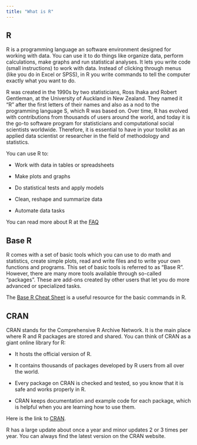 ```yaml
---
title: "What is R"
---
```


## R

R is a programming language an software environment designed for working
with data. You can use it to do things like organize data, perform
calculations, make graphs and run statistical analyses. It lets you
write code (small instructions) to work with data. Instead of clicking
through menus (like you do in Excel or SPSS), in R you write commands to
tell the computer exactly what you want to do.

R was created in the 1990s by two statisticians, Ross Ihaka and Robert
Gentleman, at the University of Auckland in New Zealand. They named it
"R" after the first letters of their names and also as a nod to the
programming language S, which R was based on. Over time, R has evolved
with contributions from thousands of users around the world, and today
it is the go-to software program for statisticians and computational
social scientists worldwide. Therefore, it is essential to have in your
toolkit as an applied data scientist or researcher in the field of
methodology and statistics.

You can use R to:

-   Work with data in tables or spreadsheets

-   Make plots and graphs

-   Do statistical tests and apply models

-   Clean, reshape and summarize data

-   Automate data tasks

::: {.column-margin}

:::: resource

You can read more about R at the [FAQ](https://cran.r-project.org/doc/FAQ/R-FAQ.html#What-is-R_003f)

::::

:::

## Base R

R comes with a set of basic tools which you can use to do math and
statistics, create simple plots, read and write files and to write your
own functions and programs. This set of basic tools is referred to as
"Base R". However, there are many more tools available through so-called
"packages". These are add-ons created by other users that let you do
more advanced or specialized tasks.

::: {.column-margin}

:::: resource

The [Base R Cheat Sheet](https://iqss.github.io/dss-workshops/R/Rintro/base-r-cheat-sheet.pdf) is a useful resource for the basic commands in R. 

::::

:::

## CRAN 

CRAN stands for the Comprehensive R Archive Network. It is the main place where R and R packages are stored and shared. You can think of CRAN as a giant online library for R:

-   It hosts the official version of R.

-   It contains thousands of packages developed by R users from all over the world. 

-   Every package on CRAN is checked and tested, so you know that it is safe and works properly in R. 

-   CRAN keeps documentation and example code for each package, which is helpful when you are learning how to use them. 

::: {.column-margin}

:::: resource

Here is the link to [CRAN](https://cran.r-project.org/).

::::

:::

R has a large update about once a year and minor updates 2 or 3 times per year. You can always find the latest version on the CRAN website. 
